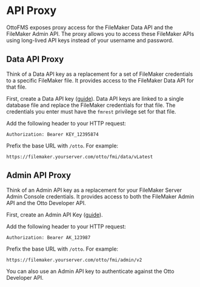 
# API Proxy

OttoFMS exposes proxy access for the FileMaker Data API and the FileMaker Admin API. The proxy allows you to access these FileMaker APIs using long-lived API keys instead of your username and password.

## Data API Proxy

<Callout type="info">
  Think of a Data API key as a replacement for a set of FileMaker credentials to
  a specific FileMaker file. It provides access to the FileMaker Data API for
  that file.
</Callout>

First, create a Data API key ([guide](/guides/api-keys)). Data API keys are linked to a single database file and replace the FileMaker credentials for that file. The credentials you enter must have the `fmrest` privilege set for that file.

Add the following header to your HTTP request:

```
Authorization: Bearer KEY_12395874
```

Prefix the base URL with `/otto`. For example:

```
https://filemaker.yourserver.com/otto/fmi/data/vLatest
```

## Admin API Proxy

<Callout type="info">
  Think of an Admin API key as a replacement for your FileMaker Server Admin
  Console credentials. It provides access to both the FileMaker Admin API and
  the Otto Developer API.
</Callout>

First, create an Admin API Key ([guide](/guides/api-keys)).

Add the following header to your HTTP request:

```
Authorization: Bearer AK_123987
```

Prefix the base URL with `/otto`. For example:

```
https://filemaker.yourserver.com/otto/fmi/admin/v2
```

You can also use an Admin API key to authenticate against the Otto Developer API.
